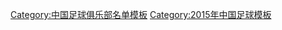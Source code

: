 {{Football squad with groups
|name=2015年中甲分类名单松江
|bgcolor=#ffcc00
|bordercolor=#0000FF
|textcolor=#0000FF
|title=[[天津松江足球俱乐部|<span style="color:#0000FF">天津松江</span>]] — [[2015年中国足球甲级联赛|<span style="color:#0000FF">2015年</span>]][[中国足球甲级联赛|<span style="color:#0000FF">中甲联赛第 9 名</span>]]
|group1=全年参赛球员
|list1=<div>
{{Football squad2 player|no=1|name=[[杨君]]}}
{{Football squad2 player|no=2|name=[[刘盛]]}}
{{Football squad2 player|no=3|name=[[王杰 (1989年)|王杰]]}}
{{Football squad2 player|no=4|name=[[曹小东]]}}
{{Football squad2 player|no=5|name={{flagicon|HKG}} [[吴伟超]]}}
{{Football squad2 player|no=6|name=[[郝腾蛟]]}}
{{Football squad2 player|no=7|name=[[刘青]]}}
{{Football squad2 player|no=8|name=[[王鹏]]}}
{{Football squad2 player|no=10|name={{flagicon|BRA}} [[马里奥·卢西奥|-{zh-hans:卢西奥;zh-hk:盧斯奧}-]]}}
{{Football squad2 player|no=12|name=[[方文圣]]}}
{{Football squad2 player|no=14|name=[[黄龙 (足球运动员)|黄龙]]}}
{{Football squad2 player|no=15|name=[[马霄鹏]]}}
{{Football squad2 player|no=16|name=[[赵燕明]]}}
{{Football squad2 player|no=17|name=[[时萌]]}}
{{Football squad2 player|no=19|name=[[苏缘杰]]}}
{{Football squad2 player|no=20|name=[[李星灿]]}}
{{Football squad2 player|no=21|name=[[储今朝]]}}
{{Football squad2 player|no=22|name=[[夏宁宁]]}}
{{Football squad2 player|no=23|name=[[万程]]}}
{{Football squad2 player|no=24|name=[[荣宇]]}}
{{Football squad2 player|no=25|name={{flagicon|COL}} [[胡安·拉米雷斯|-{zh-hans:拉米雷斯;zh-hk:拉美利斯}-]]}}
{{Football squad2 player|no=27|name=[[张诚 (足球运动员)|张诚]]}}
{{Football squad2 player|no=28|name=[[董少晨]]}}
{{Football squad2 player|no=29|name=[[张炜 (足球运动员)|张炜]]}}
</div>
|group2=夏季转入球员
|list2=<div>
{{Football squad2 player|no=11|name=[[张烁]]}}
{{Football squad2 player|no=13|name=[[向柏旭]]}}
{{Football squad2 player|no=30|name={{flagicon|ENG}} {{flagicon|CIV}} {{le|弗兰克·诺布尔|Frank Nouble|-{zh-hans:诺布尔;zh-hk:盧保}-}}}}
{{Football squad2 player|no=38|name=[[郑达伦]]}}
</div>
|group3=夏季转出球员
|list3=<div>
{{Football squad2 player|no=9|name={{flagicon|BRA}} {{flagicon|POR}} [[克奥甸尼·阿历山大·艾柏利斯度|-{zh-hans:克劳迪内;zh-hk:克奧甸尼}-]]}}
{{Football squad2 player|no=18|name=[[杨万顺]]}}
{{Football squad2 player|no=31|name=[[张津]]}}
</div>
|group4=主教练
|list4={{flagicon|CRO}} [[德拉岑·拜塞克|-{zh-hans:拜塞克;zh-hk:拜塞克}-]]（至第 7 轮）；[[孙建军]]（代理，至第 8 轮）；{{flagicon|CRO}} [[戈兰·托米奇|-{zh-hans:托米奇;zh-hk:杜米治}-]] }}
<noinclude>
{{DEFAULTSORT:Tianjin Songjiang F.C. Squad 2015}}
[[Category:中国足球俱乐部名单模板]]
[[Category:2015年中国足球模板]]
</noinclude>